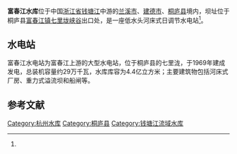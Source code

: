 {{NoteTA
|G1 = Unit
}}
{{Infobox Reservoir
|name                     = 富春江水库
|nickname                 = 
|image                    = 
|image_caption            = 
|map                      = 
|map_caption              = 
|pushpin_map              = China
|pushpin_map_caption      = 富春江水库在中国的位置
|code                     = BGA05000342
|class                    = 大（二）型[[水库|水库]]
|location_of_reservoir    = [[浙江省|浙江省]]
|location_of_dam          = [[杭州市|杭州市]][[桐庐县|桐庐县]][[富春江镇|富春江镇]]
|inflow                   = [[新安江|新安江]]、[[兰江|兰江]]
|outflow                  = [[富春江|富春江]]
|catchment_area           = 31645
|reservoir_area           = 56
|mean_depth               = 
|maximum_depth            = 
|flood_level              = 
|normal_water_level       = 23
|dead_water_level         = 
|water_quality            = 
|island                   = 
|maximum_storage_capacity = 
|normal_storage_capacity  = 4.4亿
|dead_storage_capacity    = 
|type_of_dam              = 混凝土重力坝
|elevation_of_dam         = 
|height_of_dam            = 
|length_of_dam            = 
|width_of_dam             = 
|installed_capacity       = 29.72万KW
|start                    = 1959年
|complete                 = 1977年
|cost                     = 
|emigrate                 = 50001人
|latd              = 29
|latm              = 42
|lats              = 36
|latNS             = N
|longd             = 119
|longm             = 39
|longs             = 13
|longEW            = E
|website           = 
|footnotes         = <ref>{{Cite web |url=http://www.tsdh.net/%E6%B0%B4%E5%88%A9%E6%96%87%E7%8C%AE%E6%B1%87%E7%BC%96/PDF%E6%96%87%E6%A1%A3/%E4%B8%AD%E5%9B%BD%E6%B0%B4%E5%BA%93%E5%90%8D%E7%A7%B0%E4%BB%A3%E7%A0%81.pdf |title=中国水库名称代码 |accessdate=2020-10-07 |archive-date=2015-05-05 |archive-url=https://web.archive.org/web/20150505182029/http://www.tsdh.net/%E6%B0%B4%E5%88%A9%E6%96%87%E7%8C%AE%E6%B1%87%E7%BC%96/PDF%E6%96%87%E6%A1%A3/%E4%B8%AD%E5%9B%BD%E6%B0%B4%E5%BA%93%E5%90%8D%E7%A7%B0%E4%BB%A3%E7%A0%81.pdf |dead-url=yes }}</ref><ref name="储斌">{{cite journal |author=储斌 |title=富春江水电站对库区及其水运的影响分析 |journal=水利经济 |year=2008 |volume=26 |issue=1 |pages=40-42 |url=http://www.cqvip.com/qk/96418x/2008001/26592081.html |access-date=2009-12-25 |archive-date=2019-06-08 |archive-url=https://web.archive.org/web/20190608042035/http://www.cqvip.com/qk/96418x/2008001/26592081.html |dead-url=no }}</ref><ref name="姜红权">{{cite journal |author=姜红权，陈雷，刘俊 |title=提高富春江船闸通航能力探讨 |journal=中国水运 |year=2004 |volume= |issue=3 |pages=39 |url=http://www.cqvip.com/qk/94793a/2004003/9303830.html |access-date=2009-12-25 |archive-date=2019-06-06 |archive-url=https://web.archive.org/web/20190606002018/http://www.cqvip.com/qk/94793a/2004003/9303830.html |dead-url=no }}</ref>
}}
'''富春江水库'''位于中国[[浙江省|浙江省]][[钱塘江|钱塘江]]中游的[[兰溪市|兰溪市]]、[[建德市|建德市]]、[[桐庐县|桐庐县]]境内，坝址位于桐庐县[[富春江镇|富春江镇]][[七里垅峡谷|七里垅峡谷]]出口处，是一座低水头河床式日调节水电站<ref name="姜红权"/>。

==水电站==
富春江水电站为富春江上游的大型水电站，位于桐庐县的七里泷，于1969年建成发电，总装机容量约29万千瓦，水库库容为4.4亿立方米；主要建筑物包括河床式厂房、重力式溢流坝和船闸等。

==参考文献==
{{reflist}}

{{Reservoirs of Zhejiang}}
{{钱塘江水系}}

{{DEFAULTSORT:F富}}
[[Category:杭州水库|Category:杭州水库]]
[[Category:桐庐县|Category:桐庐县]]
[[Category:钱塘江流域水库|Category:钱塘江流域水库]]